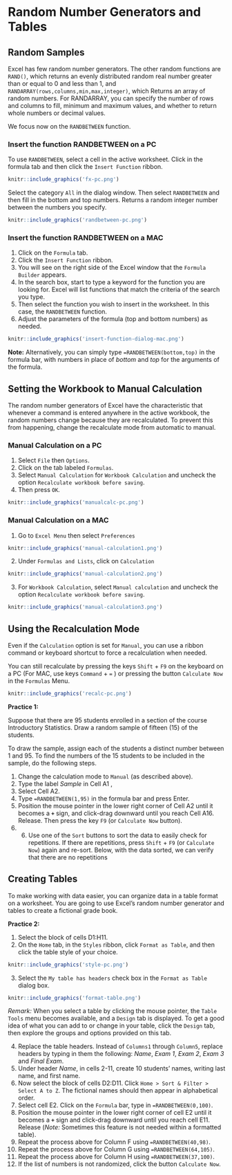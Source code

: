# Random Number Generators and Tables {#number-gen}


## Random Samples

Excel has few random number generators. The other random functions are `RAND()`, which returns an evenly distributed random real number greater than or equal to 0 and less than 1, and `RANDARRAY(rows,columns,min,max,integer)`, which Returns an array of random numbers. For RANDARRAY, you can specify the number of rows and columns to fill, minimum and maximum values, and whether to return whole numbers or decimal values.

We focus now on the `RANDBETWEEN` function.


### Insert the function RANDBETWEEN on a PC

To use `RANDBETWEEN`, select a cell in the active worksheet. Click in the formula tab and then click the `Insert Function` ribbon. 

```r
knitr::include_graphics('fx-pc.png')
```

Select the category `All` in the dialog window. Then select `RANDBETWEEN` and then fill in the bottom and top numbers. Returns a random integer number between the numbers you specify. 

```r
knitr::include_graphics('randbetween-pc.png')
```


### Insert the function RANDBETWEEN on a MAC

1. Click on the `Formula` tab.
2. Click the `Insert Function` ribbon. 
3. You will see on the right side of the Excel window that the `Formula Builder` appears.
4. In the search box, start to type a keyword for the function you are looking for. Excel will list functions that match the criteria of the search you type.
5. Then select the function you wish to insert in the worksheet. In this case, the `RANDBETWEEN` function.
6. Adjust the parameters of the formula (top and bottom numbers) as needed.

```r
knitr::include_graphics('insert-function-dialog-mac.png')
```

**Note:**	Alternatively, you can simply type `=RANDBETWEEN(bottom,top)` in the formula bar, with numbers in place of *bottom* and *top* for the arguments of the formula.

## Setting the Workbook to Manual Calculation

The random number generators of Excel have the characteristic that whenever a command is entered anywhere in the active workbook, the random numbers change because they are recalculated. To prevent this from happening, change the recalculate mode from automatic to manual. 

### Manual Calculation on a PC

1. Select `File` then `Options`.
2. Click on the tab labeled `Formulas`. 
3. Select `Manual Calculation` for `Workbook Calculation` and uncheck the option `Recalculate workbook before saving`. 
4. Then press `OK`.

```r
knitr::include_graphics('manualcalc-pc.png')
```

### Manual Calculation on a MAC

1.	Go to `Excel Menu` then select `Preferences`

```r
knitr::include_graphics('manual-calculation1.png')
```

2.	Under `Formulas and Lists`, click on `Calculation`


```r
knitr::include_graphics('manual-calculation2.png')
```

3.	For `Workbook Calculation`, select `Manual calculation` and uncheck the option `Recalculate workbook before saving`.

```r
knitr::include_graphics('manual-calculation3.png')
```

## Using the Recalculation Mode

Even if the `Calculation` option is set for `Manual`, you can use a ribbon command or keyboard shortcut to force a recalculation when needed.

You can still recalculate by pressing the keys `Shift` + `F9` on the keyboard on a PC  (For MAC, use keys `Command` + `=` ) or pressing the button `Calculate Now` in the `Formulas` Menu.


```r
knitr::include_graphics('recalc-pc.png')
```
**Practice 1:**

Suppose that there are 95 students enrolled in a section of the course Introductory Statistics. Draw a random sample of fifteen (15) of the students. 

To draw the sample, assign each of the students a distinct number between 1 and 95. To find the numbers of the 15 students to be included in the sample, do the following steps.

1.	Change the calculation mode to `Manual` (as described above).
2.	Type the label *Sample* in Cell A1 ,
3.	Select Cell A2.
4.	Type `=RANDBETWEEN(1,95)` in the formula bar and press Enter. 
5.	Position the mouse pointer in the lower right corner of Cell A2 until it becomes a **`+`** sign, and click-drag downward until you reach Cell A16. Release. Then press the key `F9` (or `Calculate Now` button). 
6.	6)	Use one of the `Sort` buttons to sort the data to easily check for repetitions. If there are repetitions, press `Shift` + `F9` (or `Calculate Now`) again and re-sort. Below, with the data sorted, we can verify that there are no repetitions


## Creating Tables

To make working with data easier, you can organize data in a table format on a worksheet.
You are going to use Excel’s random number generator and tables to create a fictional grade book. 

**Practice 2:**

1. Select the block of cells D1:H11.
2. On the `Home` tab, in the `Styles` ribbon, click `Format as Table`, and then click the table style of your choice.

```r
knitr::include_graphics('style-pc.png')
```

3. Select the `My table has headers` check box in the `Format as Table` dialog box.

```r
knitr::include_graphics('format-table.png')
```

*Remark:* When you select a table by clicking the mouse pointer, the `Table Tools` menu becomes available, and a `Design` tab is displayed. To get a good idea of what you can add to or change in your table, click the `Design` tab, then explore the groups and options provided on this tab.

4. Replace the table headers. Instead of `Columns1` through `Column5`, replace headers by typing in them the following: *Name*, *Exam 1*, *Exam 2*, *Exam 3* and *Final Exam*.
5. Under header *Name*, in cells 2-11, create 10 students’ names, writing last name, and first name.
6. Now select the block of cells D2:D11. Click `Home > Sort & Filter > Select A to Z`. The fictional names should then appear in alphabetical order.
7. Select cell E2. Click on the `Formula` bar, type in `=RANDBETWEEN(0,100)`.
8. Position the mouse pointer in the lower right corner of cell E2 until it becomes a **`+`** sign and click-drag downward until you reach cell E11. Release (*Note:* Sometimes this feature is not needed within a formatted table).
9. Repeat the process above for Column F using `=RANDBETWEEN(40,98)`.
10. Repeat the process above for Column G using `=RANDBETWEEN(64,105)`.
11. Repeat the process above for Column H using `=RANDBETWEEN(37,100)`.
12. If the list of numbers is not randomized, click the button `Calculate Now`.

